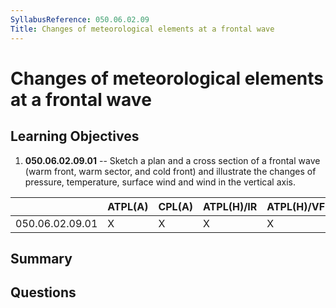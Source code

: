 ```yaml
---
SyllabusReference: 050.06.02.09
Title: Changes of meteorological elements at a frontal wave
---
```


# Changes of meteorological elements at a frontal wave

## Learning Objectives

1. **050.06.02.09.01** -- Sketch a plan and a cross section of a frontal wave
   (warm front, warm sector, and cold front) and illustrate the changes of
   pressure, temperature, surface wind and wind in the vertical axis.

|                 | ATPL(A) | CPL(A) | ATPL(H)/IR | ATPL(H)/VFR | CPL(H) | IR  | CBIR(A) |
| --------------- | ------- | ------ | ---------- | ----------- | ------ | --- | ------- |
| 050.06.02.09.01 | X       | X      | X          | X           | X      | X   | X       |

## Summary

## Questions
